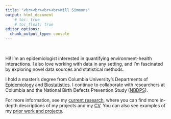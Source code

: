 ```yaml
---
title: "<br><br><br><br>Will Simmons"
output: html_document
    # toc: true
    # toc_float: true
editor_options: 
  chunk_output_type: console
---
```

<style>
.main-container {
  max-width: 70%;
  margin-left: 15%;
  margin-right: 30%;
}
</style>

<!-- <right> -->
<!-- <font size="24"> Will Simmons </font>  -->
<!-- </right> -->
<!-- <center> -->

<!-- <br><img src="images/will_cropped.jpg" alt="will" style="width:50%" class="center"><br> -->

<!-- </center> -->

<br>
<!-- <img align="right" src="images/will_sq.jpg" height=200 style="border-radius:50%; border:5px solid #FFFFFF " /> -->

Hi! I'm an epidemiologist interested in quantifying environment-health interactions. I also love working with data in any setting, and I'm fascinated by exploring novel data sources and statistical methods.

I hold a master's degree from Columbia University's Departments of [Epidemiology](https://www.mailman.columbia.edu/academics/departments/epidemiology) and [Biostatistics](https://www.mailman.columbia.edu/academics/departments/biostatistics). I continue to collaborate with researchers at Columbia and the National Birth Defects Prevention Study ([NBDPS](https://www.cdc.gov/ncbddd/birthdefects/nbdps.html)). 

<!-- with the  and Columbia's [IRI](https://iri.columbia.edu/), part of the [Earth Institute](https://www.earth.columbia.edu). -->

For more information, see my [current research](http://simmwill.github.io/cv), where you can find more in-depth descriptions of my  projects and my [CV](./files/cv.pdf). You can also see examples of my [prior work and projects](http://simmwill.github.io/examples).